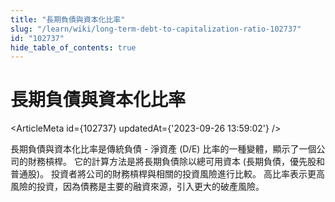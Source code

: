 ```yaml
---
title: "長期負債與資本化比率"
slug: "/learn/wiki/long-term-debt-to-capitalization-ratio-102737"
id: "102737"
hide_table_of_contents: true
---
```



# 長期負債與資本化比率

<ArticleMeta id={102737} updatedAt={'2023-09-26 13:59:02'} />
<div className='border-solid border-b border-t-0 my-4 border-[var(--ifm-color-gray-300)]' />

長期負債與資本化比率是傳統負債 - 淨資產 (D/E) 比率的一種變體，顯示了一個公司的財務槓桿。 它的計算方法是將長期負債除以總可用資本 (長期負債，優先股和普通股)。 投資者將公司的財務槓桿與相關的投資風險進行比較。 高比率表示更高風險的投資，因為債務是主要的融資來源，引入更大的破產風險。
